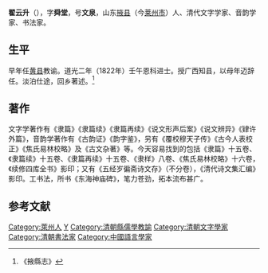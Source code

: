 '''翟云升'''（{{bd|1776年||1860年||Zhai}}），字'''舜堂'''，号'''文泉'''，山东[[掖县|掖县]]（今[[莱州市|莱州市]]）人、清代文字学家、音韵学家、书法家。

==生平==
早年任[[黄县|黄县]]教谕。道光二年（1822年）壬午恩科进士。授广西知县，以母年迈辞任。淡泊仕途，回乡著述。<ref>《掖縣志》</ref>

==著作==
文字学著作有《隶篇》《隶篇续》《隶篇再续》《说文形声后案》《说文辨异》《肄许外篇》，音韵学著作有《古韵证》《韵字鉴》，另有《覆校穆天子传》《古今人表校正》《焦氏易林校略》及《古文杂著》等。今天容易找到的包括《隶篇》十五卷、《隶篇续》十五卷、《隶篇再续》十五卷、《隶样》八卷、《焦氏易林校略》十六卷，《续修四库全书》影印；又有《五经岁徧斋诗文存》（不分卷），《清代诗文集汇编》影印。工书法，所书《东海神庙碑》，笔力苍劲，拓本流布甚广。

==参考文献==
{{reflist}}

{{道光二年壬午恩科殿試金榜}}

{{Authority control}}

{{DEFAULTSORT:Zhai翟}}

[[Category:萊州人|Category:萊州人]]
[[Category:翟姓|Y]]
[[Category:清朝縣儒學教諭|Category:清朝縣儒學教諭]]
[[Category:清朝文字學家|Category:清朝文字學家]]
[[Category:清朝書法家|Category:清朝書法家]]
[[Category:中國語言學家|Category:中國語言學家]]